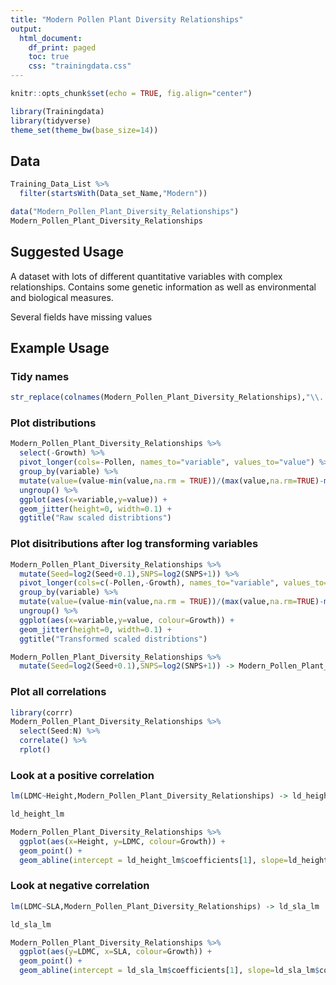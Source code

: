 ```yaml
---
title: "Modern Pollen Plant Diversity Relationships"
output:
  html_document:
    df_print: paged
    toc: true
    css: "trainingdata.css"
---
```


```r
knitr::opts_chunk$set(echo = TRUE, fig.align="center")
```


```r
library(Trainingdata)
library(tidyverse)
theme_set(theme_bw(base_size=14))
```

Data
----
```r
Training_Data_List %>%
  filter(startsWith(Data_set_Name,"Modern"))
```


```r
data("Modern_Pollen_Plant_Diversity_Relationships")
Modern_Pollen_Plant_Diversity_Relationships
```

Suggested Usage
---------------
A dataset with lots of different quantitative variables with complex relationships.  Contains some genetic information as well as environmental and biological measures.

Several fields have missing values


Example Usage
-------------

### Tidy names
```r
str_replace(colnames(Modern_Pollen_Plant_Diversity_Relationships),"\\..*","") -> colnames(Modern_Pollen_Plant_Diversity_Relationships)
```

### Plot distributions
```r
Modern_Pollen_Plant_Diversity_Relationships %>%
  select(-Growth) %>%
  pivot_longer(cols=-Pollen, names_to="variable", values_to="value") %>%
  group_by(variable) %>%
  mutate(value=(value-min(value,na.rm = TRUE))/(max(value,na.rm=TRUE)-min(value,na.rm=TRUE))) %>%
  ungroup() %>%
  ggplot(aes(x=variable,y=value)) +
  geom_jitter(height=0, width=0.1) +
  ggtitle("Raw scaled distribtions")
```

### Plot disitributions after log transforming variables

```r
Modern_Pollen_Plant_Diversity_Relationships %>%
  mutate(Seed=log2(Seed+0.1),SNPS=log2(SNPS+1)) %>%
  pivot_longer(cols=c(-Pollen,-Growth), names_to="variable", values_to="value") %>%
  group_by(variable) %>%
  mutate(value=(value-min(value,na.rm = TRUE))/(max(value,na.rm=TRUE)-min(value,na.rm=TRUE))) %>%
  ungroup() %>%
  ggplot(aes(x=variable,y=value, colour=Growth)) +
  geom_jitter(height=0, width=0.1) +
  ggtitle("Transformed scaled distribtions")
```


```r
Modern_Pollen_Plant_Diversity_Relationships %>%
  mutate(Seed=log2(Seed+0.1),SNPS=log2(SNPS+1)) -> Modern_Pollen_Plant_Diversity_Relationships
```

### Plot all correlations

```r
library(corrr)
Modern_Pollen_Plant_Diversity_Relationships %>%
  select(Seed:N) %>%
  correlate() %>%
  rplot()

```

### Look at a positive correlation

```r
lm(LDMC~Height,Modern_Pollen_Plant_Diversity_Relationships) -> ld_height_lm

ld_height_lm
```


```r
Modern_Pollen_Plant_Diversity_Relationships %>%
  ggplot(aes(x=Height, y=LDMC, colour=Growth)) +
  geom_point() +
  geom_abline(intercept = ld_height_lm$coefficients[1], slope=ld_height_lm$coefficients[2], size=2, colour="red2")
```

### Look at negative correlation

```r
lm(LDMC~SLA,Modern_Pollen_Plant_Diversity_Relationships) -> ld_sla_lm

ld_sla_lm
```


```r
Modern_Pollen_Plant_Diversity_Relationships %>%
  ggplot(aes(y=LDMC, x=SLA, colour=Growth)) +
  geom_point() +
  geom_abline(intercept = ld_sla_lm$coefficients[1], slope=ld_sla_lm$coefficients[2], size=2, colour="red2")
```